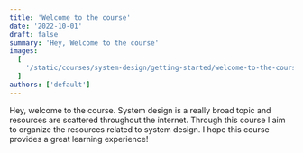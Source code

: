 ```yaml
---
title: 'Welcome to the course'
date: '2022-10-01'
draft: false
summary: 'Hey, Welcome to the course'
images:
  [
    '/static/courses/system-design/getting-started/welcome-to-the-course/banner.png',
  ]
authors: ['default']
---
```


Hey, welcome to the course. System design is a really broad topic and resources
are scattered throughout the internet. Through this course I aim to organize the resources
related to system design. I hope this course provides a great learning experience!

